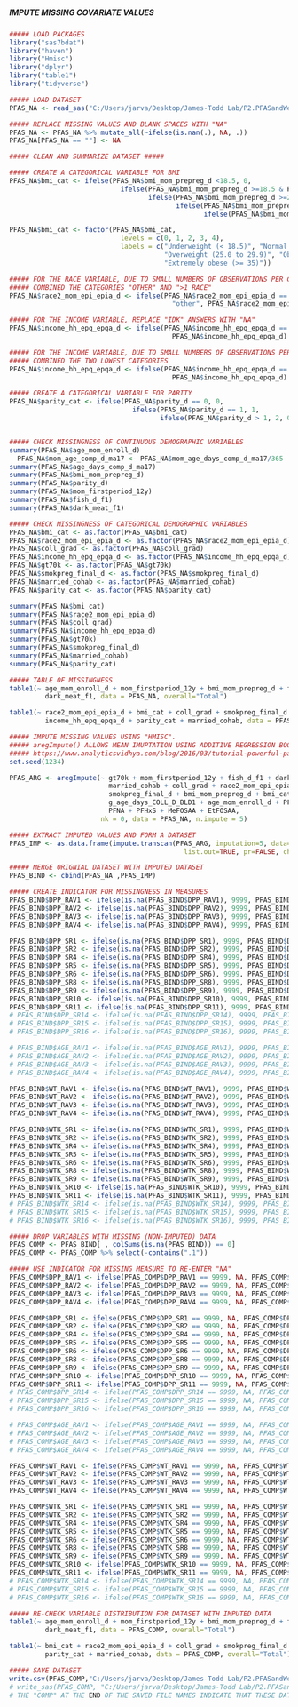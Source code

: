 #####                                 #####
##### IMPUTE MISSING COVARIATE VALUES #####
#####                                 #####

```r
##### LOAD PACKAGES
library("sas7bdat")
library("haven")
library("Hmisc")
library("dplyr")
library("table1")
library("tidyverse")

```

```r
##### LOAD DATASET
PFAS_NA <- read_sas("C:/Users/jarva/Desktop/James-Todd Lab/P2.PFASandWeightTrajectories/Data/PFAS_CL.sas7bdat")

```

```r
##### REPLACE MISSING VALUES AND BLANK SPACES WITH "NA"
PFAS_NA <- PFAS_NA %>% mutate_all(~ifelse(is.nan(.), NA, .))
PFAS_NA[PFAS_NA == ""] <- NA

```

```r
##### CLEAN AND SUMMARIZE DATASET #####

##### CREATE A CATEGORICAL VARIABLE FOR BMI
PFAS_NA$bmi_cat <- ifelse(PFAS_NA$bmi_mom_prepreg_d <18.5, 0,
                            ifelse(PFAS_NA$bmi_mom_prepreg_d >=18.5 & PFAS_NA$bmi_mom_prepreg_d < 25.0, 1, 
                                   ifelse(PFAS_NA$bmi_mom_prepreg_d >=25.0 & PFAS_NA$bmi_mom_prepreg_d < 30.0, 2, 
                                          ifelse(PFAS_NA$bmi_mom_prepreg_d >=30.0 & PFAS_NA$bmi_mom_prepreg_d < 35.0, 3,
                                                 ifelse(PFAS_NA$bmi_mom_prepreg_d >=35.0, 4, NA)))))

PFAS_NA$bmi_cat <- factor(PFAS_NA$bmi_cat,
                            levels = c(0, 1, 2, 3, 4),
                            labels = c("Underweight (< 18.5)", "Normal weight (18.5 to 24.9)", 
                                       "Overweight (25.0 to 29.9)", "Obese (30.0 to 34.9)", 
                                       "Extremely obese (>= 35)"))

##### FOR THE RACE VARIABLE, DUE TO SMALL NUMBERS OF OBSERVATIONS PER CATEGORY,
##### COMBINED THE CATEGORIES "OTHER" AND ">1 RACE"
PFAS_NA$race2_mom_epi_epia_d <- ifelse(PFAS_NA$race2_mom_epi_epia_d == "more than 1 race", 
                                         "other", PFAS_NA$race2_mom_epi_epia_d)

##### FOR THE INCOME VARIABLE, REPLACE "IDK" ANSWERS WITH "NA"
PFAS_NA$income_hh_epq_epqa_d <- ifelse(PFAS_NA$income_hh_epq_epqa_d == 9, NA, 
                                         PFAS_NA$income_hh_epq_epqa_d)

##### FOR THE INCOME VARIABLE, DUE TO SMALL NUMBERS OF OBSERVATIONS PER CATEGORY,
##### COMBINED THE TWO LOWEST CATEGORIES
PFAS_NA$income_hh_epq_epqa_d <- ifelse(PFAS_NA$income_hh_epq_epqa_d == 1 | PFAS_NA$income_hh_epq_epqa_d == 2, 3, 
                                         PFAS_NA$income_hh_epq_epqa_d)

##### CREATE A CATEGORICAL VARIABLE FOR PARITY
PFAS_NA$parity_cat <- ifelse(PFAS_NA$parity_d == 0, 0,
                               ifelse(PFAS_NA$parity_d == 1, 1,
                                      ifelse(PFAS_NA$parity_d > 1, 2, 0)))


##### CHECK MISSINGNESS OF CONTINUOUS DEMOGRAPHIC VARIABLES
summary(PFAS_NA$age_mom_enroll_d)
  PFAS_NA$mom_age_comp_d_ma17 <- PFAS_NA$mom_age_days_comp_d_ma17/365
summary(PFAS_NA$age_days_comp_d_ma17)
summary(PFAS_NA$bmi_mom_prepreg_d)            
summary(PFAS_NA$parity_d) 
summary(PFAS_NA$mom_firstperiod_12y)  
summary(PFAS_NA$fish_d_f1)
summary(PFAS_NA$dark_meat_f1)

##### CHECK MISSINGNESS OF CATEGORICAL DEMOGRAPHIC VARIABLES
PFAS_NA$bmi_cat <- as.factor(PFAS_NA$bmi_cat)
PFAS_NA$race2_mom_epi_epia_d <- as.factor(PFAS_NA$race2_mom_epi_epia_d)
PFAS_NA$coll_grad <- as.factor(PFAS_NA$coll_grad)
PFAS_NA$income_hh_epq_epqa_d <- as.factor(PFAS_NA$income_hh_epq_epqa_d)
PFAS_NA$gt70k <- as.factor(PFAS_NA$gt70k)
PFAS_NA$smokpreg_final_d <- as.factor(PFAS_NA$smokpreg_final_d)
PFAS_NA$married_cohab <- as.factor(PFAS_NA$married_cohab)
PFAS_NA$parity_cat <- as.factor(PFAS_NA$parity_cat)

summary(PFAS_NA$bmi_cat)              
summary(PFAS_NA$race2_mom_epi_epia_d) 
summary(PFAS_NA$coll_grad)      
summary(PFAS_NA$income_hh_epq_epqa_d) 
summary(PFAS_NA$gt70k)              
summary(PFAS_NA$smokpreg_final_d) 
summary(PFAS_NA$married_cohab)  
summary(PFAS_NA$parity_cat)   

##### TABLE OF MISSINGNESS
table1(~ age_mom_enroll_d + mom_firstperiod_12y + bmi_mom_prepreg_d + fish_d_f1 + 
         dark_meat_f1, data = PFAS_NA, overall="Total")

table1(~ race2_mom_epi_epia_d + bmi_cat + coll_grad + smokpreg_final_d + gt70k + 
         income_hh_epq_epqa_d + parity_cat + married_cohab, data = PFAS_NA, overall="Total")

```

```r
##### IMPUTE MISSING VALUES USING "HMISC".
##### aregImpute() ALLOWS MEAN IMUPTATION USING ADDITIVE REGRESSION BOOTSTRAPPING, AND PREDICTIVE MEAN MATCHING.
##### https://www.analyticsvidhya.com/blog/2016/03/tutorial-powerful-packages-imputing-missing-values/
set.seed(1234)

PFAS_ARG <- aregImpute(~ gt70k + mom_firstperiod_12y + fish_d_f1 + dark_meat_f1 + 
                         married_cohab + coll_grad + race2_mom_epi_epia_d +
                         smokpreg_final_d + bmi_mom_prepreg_d + bmi_cat + parity_d + 
                         g_age_days_COLL_D_BLD1 + age_mom_enroll_d + PFOS + PFOA + 
                         PFNA + PFHxS + MeFOSAA + EtFOSAA, 
                       nk = 0, data = PFAS_NA, n.impute = 5)

##### EXTRACT IMPUTED VALUES AND FORM A DATASET
PFAS_IMP <- as.data.frame(impute.transcan(PFAS_ARG, imputation=5, data=PFAS_NA, 
                                            list.out=TRUE, pr=FALSE, check=FALSE))

##### MERGE ORIGNIAL DATASET WITH IMPUTED DATASET
PFAS_BIND <- cbind(PFAS_NA ,PFAS_IMP)

##### CREATE INDICATOR FOR MISSINGNESS IN MEASURES
PFAS_BIND$DPP_RAV1 <- ifelse(is.na(PFAS_BIND$DPP_RAV1), 9999, PFAS_BIND$DPP_RAV1)
PFAS_BIND$DPP_RAV2 <- ifelse(is.na(PFAS_BIND$DPP_RAV2), 9999, PFAS_BIND$DPP_RAV2)
PFAS_BIND$DPP_RAV3 <- ifelse(is.na(PFAS_BIND$DPP_RAV3), 9999, PFAS_BIND$DPP_RAV3)
PFAS_BIND$DPP_RAV4 <- ifelse(is.na(PFAS_BIND$DPP_RAV4), 9999, PFAS_BIND$DPP_RAV4)

PFAS_BIND$DPP_SR1 <- ifelse(is.na(PFAS_BIND$DPP_SR1), 9999, PFAS_BIND$DPP_SR1)
PFAS_BIND$DPP_SR2 <- ifelse(is.na(PFAS_BIND$DPP_SR2), 9999, PFAS_BIND$DPP_SR2)
PFAS_BIND$DPP_SR4 <- ifelse(is.na(PFAS_BIND$DPP_SR4), 9999, PFAS_BIND$DPP_SR4)
PFAS_BIND$DPP_SR5 <- ifelse(is.na(PFAS_BIND$DPP_SR5), 9999, PFAS_BIND$DPP_SR5)
PFAS_BIND$DPP_SR6 <- ifelse(is.na(PFAS_BIND$DPP_SR6), 9999, PFAS_BIND$DPP_SR6)
PFAS_BIND$DPP_SR8 <- ifelse(is.na(PFAS_BIND$DPP_SR8), 9999, PFAS_BIND$DPP_SR8)
PFAS_BIND$DPP_SR9 <- ifelse(is.na(PFAS_BIND$DPP_SR9), 9999, PFAS_BIND$DPP_SR9)
PFAS_BIND$DPP_SR10 <- ifelse(is.na(PFAS_BIND$DPP_SR10), 9999, PFAS_BIND$DPP_SR10)
PFAS_BIND$DPP_SR11 <- ifelse(is.na(PFAS_BIND$DPP_SR11), 9999, PFAS_BIND$DPP_SR11)
# PFAS_BIND$DPP_SR14 <- ifelse(is.na(PFAS_BIND$DPP_SR14), 9999, PFAS_BIND$DPP_SR14)
# PFAS_BIND$DPP_SR15 <- ifelse(is.na(PFAS_BIND$DPP_SR15), 9999, PFAS_BIND$DPP_SR15)
# PFAS_BIND$DPP_SR16 <- ifelse(is.na(PFAS_BIND$DPP_SR16), 9999, PFAS_BIND$DPP_SR16)

# PFAS_BIND$AGE_RAV1 <- ifelse(is.na(PFAS_BIND$AGE_RAV1), 9999, PFAS_BIND$AGE_RAV1)
# PFAS_BIND$AGE_RAV2 <- ifelse(is.na(PFAS_BIND$AGE_RAV2), 9999, PFAS_BIND$AGE_RAV2)
# PFAS_BIND$AGE_RAV3 <- ifelse(is.na(PFAS_BIND$AGE_RAV3), 9999, PFAS_BIND$AGE_RAV3)
# PFAS_BIND$AGE_RAV4 <- ifelse(is.na(PFAS_BIND$AGE_RAV4), 9999, PFAS_BIND$AGE_RAV4)

PFAS_BIND$WT_RAV1 <- ifelse(is.na(PFAS_BIND$WT_RAV1), 9999, PFAS_BIND$WT_RAV1)
PFAS_BIND$WT_RAV2 <- ifelse(is.na(PFAS_BIND$WT_RAV2), 9999, PFAS_BIND$WT_RAV2)
PFAS_BIND$WT_RAV3 <- ifelse(is.na(PFAS_BIND$WT_RAV3), 9999, PFAS_BIND$WT_RAV3)
PFAS_BIND$WT_RAV4 <- ifelse(is.na(PFAS_BIND$WT_RAV4), 9999, PFAS_BIND$WT_RAV4)

PFAS_BIND$WTK_SR1 <- ifelse(is.na(PFAS_BIND$WTK_SR1), 9999, PFAS_BIND$WTK_SR1)
PFAS_BIND$WTK_SR2 <- ifelse(is.na(PFAS_BIND$WTK_SR2), 9999, PFAS_BIND$WTK_SR2)
PFAS_BIND$WTK_SR4 <- ifelse(is.na(PFAS_BIND$WTK_SR4), 9999, PFAS_BIND$WTK_SR4)
PFAS_BIND$WTK_SR5 <- ifelse(is.na(PFAS_BIND$WTK_SR5), 9999, PFAS_BIND$WTK_SR5)
PFAS_BIND$WTK_SR6 <- ifelse(is.na(PFAS_BIND$WTK_SR6), 9999, PFAS_BIND$WTK_SR6)
PFAS_BIND$WTK_SR8 <- ifelse(is.na(PFAS_BIND$WTK_SR8), 9999, PFAS_BIND$WTK_SR8)
PFAS_BIND$WTK_SR9 <- ifelse(is.na(PFAS_BIND$WTK_SR9), 9999, PFAS_BIND$WTK_SR9)
PFAS_BIND$WTK_SR10 <- ifelse(is.na(PFAS_BIND$WTK_SR10), 9999, PFAS_BIND$WTK_SR10)
PFAS_BIND$WTK_SR11 <- ifelse(is.na(PFAS_BIND$WTK_SR11), 9999, PFAS_BIND$WTK_SR11)
# PFAS_BIND$WTK_SR14 <- ifelse(is.na(PFAS_BIND$WTK_SR14), 9999, PFAS_BIND$WTK_SR14)
# PFAS_BIND$WTK_SR15 <- ifelse(is.na(PFAS_BIND$WTK_SR15), 9999, PFAS_BIND$WTK_SR15)
# PFAS_BIND$WTK_SR16 <- ifelse(is.na(PFAS_BIND$WTK_SR16), 9999, PFAS_BIND$WTK_SR16)

##### DROP VARIABLES WITH MISSING (NON-IMPUTED) DATA
PFAS_COMP <- PFAS_BIND[ , colSums(is.na(PFAS_BIND)) == 0]
PFAS_COMP <- PFAS_COMP %>% select(-contains(".1"))

##### USE INDICATOR FOR MISSING MEASURE TO RE-ENTER "NA"
PFAS_COMP$DPP_RAV1 <- ifelse(PFAS_COMP$DPP_RAV1 == 9999, NA, PFAS_COMP$DPP_RAV1)
PFAS_COMP$DPP_RAV2 <- ifelse(PFAS_COMP$DPP_RAV2 == 9999, NA, PFAS_COMP$DPP_RAV2)
PFAS_COMP$DPP_RAV3 <- ifelse(PFAS_COMP$DPP_RAV3 == 9999, NA, PFAS_COMP$DPP_RAV3)
PFAS_COMP$DPP_RAV4 <- ifelse(PFAS_COMP$DPP_RAV4 == 9999, NA, PFAS_COMP$DPP_RAV4)

PFAS_COMP$DPP_SR1 <- ifelse(PFAS_COMP$DPP_SR1 == 9999, NA, PFAS_COMP$DPP_SR1)
PFAS_COMP$DPP_SR2 <- ifelse(PFAS_COMP$DPP_SR2 == 9999, NA, PFAS_COMP$DPP_SR2)
PFAS_COMP$DPP_SR4 <- ifelse(PFAS_COMP$DPP_SR4 == 9999, NA, PFAS_COMP$DPP_SR4)
PFAS_COMP$DPP_SR5 <- ifelse(PFAS_COMP$DPP_SR5 == 9999, NA, PFAS_COMP$DPP_SR5)
PFAS_COMP$DPP_SR6 <- ifelse(PFAS_COMP$DPP_SR6 == 9999, NA, PFAS_COMP$DPP_SR6)
PFAS_COMP$DPP_SR8 <- ifelse(PFAS_COMP$DPP_SR8 == 9999, NA, PFAS_COMP$DPP_SR8)
PFAS_COMP$DPP_SR9 <- ifelse(PFAS_COMP$DPP_SR9 == 9999, NA, PFAS_COMP$DPP_SR9)
PFAS_COMP$DPP_SR10 <- ifelse(PFAS_COMP$DPP_SR10 == 9999, NA, PFAS_COMP$DPP_SR10)
PFAS_COMP$DPP_SR11 <- ifelse(PFAS_COMP$DPP_SR11 == 9999, NA, PFAS_COMP$DPP_SR11)
# PFAS_COMP$DPP_SR14 <- ifelse(PFAS_COMP$DPP_SR14 == 9999, NA, PFAS_COMP$DPP_SR14)
# PFAS_COMP$DPP_SR15 <- ifelse(PFAS_COMP$DPP_SR15 == 9999, NA, PFAS_COMP$DPP_SR15)
# PFAS_COMP$DPP_SR16 <- ifelse(PFAS_COMP$DPP_SR16 == 9999, NA, PFAS_COMP$DPP_SR16)

# PFAS_COMP$AGE_RAV1 <- ifelse(PFAS_COMP$AGE_RAV1 == 9999, NA, PFAS_COMP$AGE_RAV1)
# PFAS_COMP$AGE_RAV2 <- ifelse(PFAS_COMP$AGE_RAV2 == 9999, NA, PFAS_COMP$AGE_RAV2)
# PFAS_COMP$AGE_RAV3 <- ifelse(PFAS_COMP$AGE_RAV3 == 9999, NA, PFAS_COMP$AGE_RAV3)
# PFAS_COMP$AGE_RAV4 <- ifelse(PFAS_COMP$AGE_RAV4 == 9999, NA, PFAS_COMP$AGE_RAV4)

PFAS_COMP$WT_RAV1 <- ifelse(PFAS_COMP$WT_RAV1 == 9999, NA, PFAS_COMP$WT_RAV1)
PFAS_COMP$WT_RAV2 <- ifelse(PFAS_COMP$WT_RAV2 == 9999, NA, PFAS_COMP$WT_RAV2)
PFAS_COMP$WT_RAV3 <- ifelse(PFAS_COMP$WT_RAV3 == 9999, NA, PFAS_COMP$WT_RAV3)
PFAS_COMP$WT_RAV4 <- ifelse(PFAS_COMP$WT_RAV4 == 9999, NA, PFAS_COMP$WT_RAV4)

PFAS_COMP$WTK_SR1 <- ifelse(PFAS_COMP$WTK_SR1 == 9999, NA, PFAS_COMP$WTK_SR1)
PFAS_COMP$WTK_SR2 <- ifelse(PFAS_COMP$WTK_SR2 == 9999, NA, PFAS_COMP$WTK_SR2)
PFAS_COMP$WTK_SR4 <- ifelse(PFAS_COMP$WTK_SR4 == 9999, NA, PFAS_COMP$WTK_SR4)
PFAS_COMP$WTK_SR5 <- ifelse(PFAS_COMP$WTK_SR5 == 9999, NA, PFAS_COMP$WTK_SR5)
PFAS_COMP$WTK_SR6 <- ifelse(PFAS_COMP$WTK_SR6 == 9999, NA, PFAS_COMP$WTK_SR6)
PFAS_COMP$WTK_SR8 <- ifelse(PFAS_COMP$WTK_SR8 == 9999, NA, PFAS_COMP$WTK_SR8)
PFAS_COMP$WTK_SR9 <- ifelse(PFAS_COMP$WTK_SR9 == 9999, NA, PFAS_COMP$WTK_SR9)
PFAS_COMP$WTK_SR10 <- ifelse(PFAS_COMP$WTK_SR10 == 9999, NA, PFAS_COMP$WTK_SR10)
PFAS_COMP$WTK_SR11 <- ifelse(PFAS_COMP$WTK_SR11 == 9999, NA, PFAS_COMP$WTK_SR11)
# PFAS_COMP$WTK_SR14 <- ifelse(PFAS_COMP$WTK_SR14 == 9999, NA, PFAS_COMP$WTK_SR14)
# PFAS_COMP$WTK_SR15 <- ifelse(PFAS_COMP$WTK_SR15 == 9999, NA, PFAS_COMP$WTK_SR15)
# PFAS_COMP$WTK_SR16 <- ifelse(PFAS_COMP$WTK_SR16 == 9999, NA, PFAS_COMP$WTK_SR16)

```

```r
##### RE-CHECK VARIABLE DISTRIBUTION FOR DATASET WITH IMPUTED DATA 
table1(~ age_mom_enroll_d + mom_firstperiod_12y + bmi_mom_prepreg_d + fish_d_f1 + 
         dark_meat_f1, data = PFAS_COMP, overall="Total")

table1(~ bmi_cat + race2_mom_epi_epia_d + coll_grad + smokpreg_final_d + gt70k + 
         parity_cat + married_cohab, data = PFAS_COMP, overall="Total")

```

```r
##### SAVE DATASET
write.csv(PFAS_COMP,"C:/Users/jarva/Desktop/James-Todd Lab/P2.PFASandWeightTrajectories/Data/PFAS_COMP.csv", row.names = T)
# write_sas(PFAS_COMP, "C:/Users/jarva/Desktop/James-Todd Lab/P2.PFASandWeightTrajectories/Data/PFAS_COMP.sas7bdat")
# THE "COMP" AT THE END OF THE SAVED FILE NAMES INDICATE THAT THESE DATASETS ARE CLEAN AND HAVE NO MISSING DATA

```
